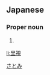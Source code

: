 ==Japanese==
{{ja-kanjitab|里|視}}

===Proper noun===
{{ja-pos|proper|さとみ}}

# {{given name|male|lang=ja}}

[[Category:Japanese male given names|さとみ]]

[[li:里視]]